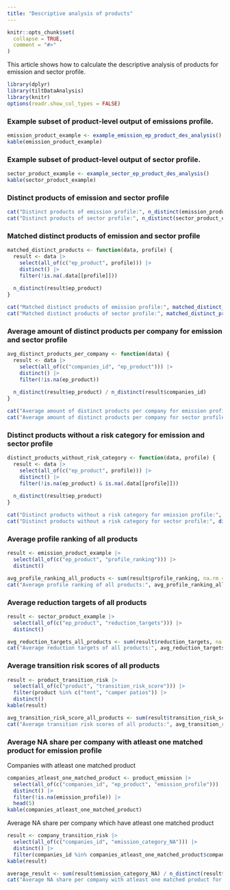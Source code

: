 ```yaml
---
title: "Descriptive analysis of products"
---
```


```r
knitr::opts_chunk$set(
  collapse = TRUE,
  comment = "#>"
)
```

This article shows how to calculate the descriptive analysis of products for 
emission and sector profile.

```r
library(dplyr)
library(tiltDataAnalysis)
library(knitr)
options(readr.show_col_types = FALSE)
```

### Example subset of product-level output of emissions profile.

```r
emission_product_example <- example_emission_ep_product_des_analysis()
kable(emission_product_example)
```

### Example subset of product-level output of sector profile.

```r
sector_product_example <- example_sector_ep_product_des_analysis()
kable(sector_product_example)
```

### Distinct products of emission and sector profile

```r
cat("Distinct products of emission profile:", n_distinct(emission_product_example$ep_product))
cat("Distinct products of sector profile:", n_distinct(sector_product_example$ep_product))
```

### Matched distinct products of emission and sector profile

```r
matched_distinct_products <- function(data, profile) {
  result <- data |>
    select(all_of(c("ep_product", profile))) |>
    distinct() |>
    filter(!is.na(.data[[profile]]))
  
  n_distinct(result$ep_product)
}
```

```r
cat("Matched distinct products of emission profile:", matched_distinct_products(emission_product_example, "emission_profile"))
cat("Matched distinct products of sector profile:", matched_distinct_products(sector_product_example, "sector_profile"))
```

### Average amount of distinct products per company for emission and sector profile

```r
avg_distinct_products_per_company <- function(data) {
  result <- data |>
    select(all_of(c("companies_id", "ep_product"))) |>
    distinct() |>
    filter(!is.na(ep_product))
  
  n_distinct(result$ep_product) / n_distinct(result$companies_id)
}
```

```r
cat("Average amount of distinct products per company for emission profile:", avg_distinct_products_per_company(emission_product_example))
cat("Average amount of distinct products per company for sector profile:", avg_distinct_products_per_company(sector_product_example))
```

### Distinct products without a risk category for emission and sector profile

```r
distinct_products_without_risk_category <- function(data, profile) {
  result <- data |>
    select(all_of(c("ep_product", profile))) |>
    distinct() |>
    filter(!is.na(ep_product) & is.na(.data[[profile]]))
  
  n_distinct(result$ep_product)
}
```

```r
cat("Distinct products without a risk category for emission profile:", distinct_products_without_risk_category(emission_product_example, "emission_profile"))
cat("Distinct products without a risk category for sector profile:", distinct_products_without_risk_category(sector_product_example, "sector_profile"))
```

### Average profile ranking of all products

```r
result <- emission_product_example |>
  select(all_of(c("ep_product", "profile_ranking"))) |>
  distinct()

avg_profile_ranking_all_products <- sum(result$profile_ranking, na.rm = TRUE)/ n_distinct(result$ep_product)
cat("Average profile ranking of all products:", avg_profile_ranking_all_products)
```

### Average reduction targets of all products

```r
result <- sector_product_example |>
  select(all_of(c("ep_product", "reduction_targets"))) |>
  distinct()

avg_reduction_targets_all_products <- sum(result$reduction_targets, na.rm = TRUE)/ n_distinct(result$ep_product)
cat("Average reduction targets of all products:", avg_reduction_targets_all_products)
```

### Average transition risk scores of all products

```r
result <- product_transition_risk |>
  select(all_of(c("product", "transition_risk_score"))) |>
  filter(product %in% c("tent", "camper patios")) |>
  distinct()
kable(result)
```

```r
avg_transition_risk_score_all_products <- sum(result$transition_risk_score, na.rm = TRUE)/ n_distinct(result$product)
cat("Average transition risk scores of all products:", avg_transition_risk_score_all_products)
```

### Average NA share per company with atleast one matched product for emission profile

Companies with atleast one matched product

```r
companies_atleast_one_matched_product <- product_emission |>
  select(all_of(c("companies_id", "ep_product", "emission_profile"))) |>
  distinct() |>
  filter(!is.na(emission_profile)) |>
  head(5)
kable(companies_atleast_one_matched_product)
```

Average NA share per company which have atleast one matched product

```r
result <- company_transition_risk |>
  select(all_of(c("companies_id", "emission_category_NA"))) |>
  distinct() |>
  filter(companies_id %in% companies_atleast_one_matched_product$companies_id)
kable(result)
```

```r
average_result <- sum(result$emission_category_NA) / n_distinct(result$companies_id)
cat("Average NA share per company with atleast one matched product for emission profile:", average_result)
```
